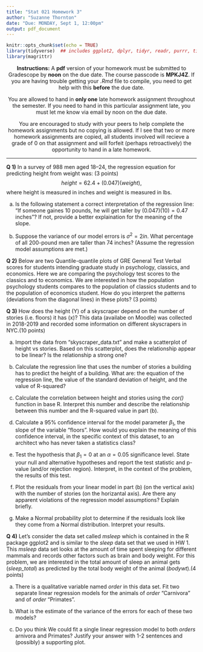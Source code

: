 ```yaml
---
title: "Stat 021 Homework 3"
author: "Suzanne Thornton"
date: "Due: MONDAY, Sept 1, 12:00pm"
output: pdf_document
---
```



```r
knitr::opts_chunk$set(echo = TRUE)
library(tidyverse)  ## includes ggplot2, dplyr, tidyr, readr, purrr, tibble, stringr, forcats
library(magrittr)
```



<center>**Instructions:** A **pdf** version of your homework must be submitted to Gradescope by **noon** on the due date. The course passcode is **MPKJ4Z**. If you are having trouble getting your *.Rmd* file to compile, you need to get help with this  **before** the due date. 

You are allowed to hand in **only one** late homework assignment throughout the semester. If you need to hand in this particular assignment late, you must let me know via email by noon on the due date.

You are encouraged to study with your peers to help complete the homework assignments but no copying is allowed. If I see that two or more homework assignments are copied, all students involved will recieve a grade of $0$ on that assignment and will forfeit (perhaps retroactively) the opportunity to hand in a late homework. </center> 

***



**Q 1)** In a survey of $988$ men aged $18–24$, the regression equation for predicting height from weight was: (3 points)
$$height = 62.4 + (0.047)(weight),$$
where height is measured in inches and weight is measured in lbs. 

a) Is the following statement a correct interpretation of the regression line: “If someone gaines $10$ pounds, he will get taller by $(0.047)(10) = 0.47$ inches”? If not, provide a better explaination for the meaning of the slope.

b) Suppose the variance of our model errors is $\sigma^2=2in$. What percentage of all $200$-pound men are taller than $74$ inches? (Assume the regression model assumptions are met.)


**Q 2)** Below are two Quantile-quantile plots of GRE General Test Verbal scores for students intending graduate study in psychology, classics, and economics. Here we are comparing the psychology test scores to the classics and to economics. We are interested in how the population psychology students compares to the population of classics students and to the population of economics student. How do you interpret the patterns (deviations from the diagonal lines) in these plots? (3 points)





**Q 3)** How does the height (Y) of a skyscraper depend on the number of stories (i.e. floors) it has (x)? This data (availabe on Moodle) was collected in 2018-2019 and recorded some information on different skyscrapers in NYC.(10 points)


a) Import the data from "skyscraper_data.txt" and make a scatterplot of height vs stories. Based on this scatterplot, does the relationship appear to be linear? Is the relationship a strong one?  



b) Calculate the regression line that uses the number of stories a building has to predict the height of a building. What are: the equation of the regression line, the value of the standard deviation of height, and the value of R-squared?


c) Calculate the correlation between height and stories using the *cor()* function in base R. Interpret this number and describe the relationship between this number and the R-squared value in part (b). 


d) Calculate a $95\%$ confidence interval for the model parameter $\beta_1$, the slope of the variable "floors". How would you explain the meaning of this confidence interval, in the specific context of this dataset, to an architect who has never taken a statistics class?


e) Test the hypothesis that $\beta_1 = 0$ at an $\alpha=0.05$ significance level. State your null and alternative hypotheses and report the test statistic and p-value (and/or rejection region). Interpret, in the context of the problem, the results of this test. 


f) Plot the residuals from your linear model in part (b) (on the vertical axis) with the number of stories (on the horizantal axis). Are there any apparent violations of the regression model assumptions? Explain briefly.


g) Make a Normal probability plot to determine if the residuals look like they come from a Normal distribution. Interpret your results. 


**Q 4)** 
Let's consider the data set called *msleep* which is contained in the R package ggplot2 and is similar to the *sleep* data set that we used in HW 1. This *msleep* data set looks at the amount of time spent sleeping for different mammals and records other factors such as brain and body weight. For this problem, we are interested in the total amount of sleep an animal gets (*sleep_total*) as predicted by the total body weight of the animal (*bodywt*).(4 points)


a) There is a qualitative variable named *order* in this data set. Fit two separate linear regression models for the animals of *order* "Carnivora" and of *order* "Primates". 


b) What is the estimate of the variance of the errors for each of these two models? 


c) Do you think We could fit a single linear regression model to both *orders* arnivora and Primates? Justify your answer with 1-2 sentences and (possibly) a supporting plot.





  
  